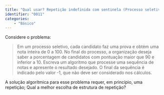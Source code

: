 ```yaml
---
title: "Qual usar? Repetição indefinida com sentinela (Processo seletivo)"
identifier: "0011"
categories:
    - "Básico"
---
```


::: {.exercicio}
Considere o problema: 

> Em um processo seletivo, cada candidato faz uma prova e obtém uma nota inteira de 0 a 100. No final do processo, a organização deseja saber a porcentagem de candidatos com pontuação maior que 90 e inferior a 10. Escreva um algoritmo que processe uma sequência de notas e apresente o resultado desejado. O final da sequência é indicado pelo valor -1, que não deve ser considerado nos cálculos.

A solução algorítmica para esse problema requer, em princípio, uma repetição; Qual a melhor escolha de estrutura de repetição?
:::